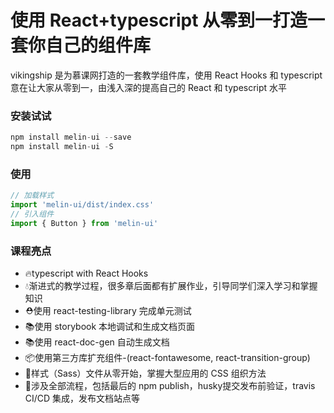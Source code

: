 
<Meta title="Welcome" />

# 使用 React+typescript 从零到一打造一套你自己的组件库

vikingship 是为慕课网打造的一套教学组件库，使用 React Hooks 和 typescript 意在让大家从零到一，由浅入深的提高自己的 React 和 typescript 水平

### 安装试试

~~~javascript
npm install melin-ui --save
npm install melin-ui -S
~~~

### 使用

~~~jsx
// 加载样式
import 'melin-ui/dist/index.css'
// 引入组件
import { Button } from 'melin-ui'
~~~

### 课程亮点

* 🔥typescript with React Hooks
* 💧渐进式的教学过程，很多章后面都有扩展作业，引导同学们深入学习和掌握知识
* ⛑️使用 react-testing-library 完成单元测试
* 📚使用 storybook 本地调试和生成文档页面
* 📚使用 react-doc-gen 自动生成文档
* 📦使用第三方库扩充组件-(react-fontawesome, react-transition-group)
* 🌹样式（Sass）文件从零开始，掌握大型应用的 CSS 组织方法
* 🎉涉及全部流程，包括最后的 npm publish，husky提交发布前验证，travis CI/CD 集成，发布文档站点等